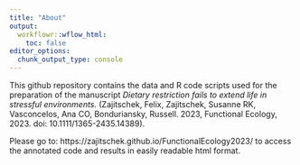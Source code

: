 ```yaml
---
title: "About"
output:
  workflowr::wflow_html:
    toc: false
editor_options:
  chunk_output_type: console
---
```


This github repository contains the data and R code scripts used for the preparation of the manuscript *Dietary restriction fails to extend life in stressful environments.* (Zajitschek, Felix, Zajitschek, Susanne RK, Vasconcelos, Ana CO, Bonduriansky, Russell. 2023, Functional Ecology, 2023. doi: 10.1111/1365-2435.14389). 

Please go to:
https://zajitschek.github.io/FunctionalEcology2023/
to access the annotated code and results in easily readable html format.
